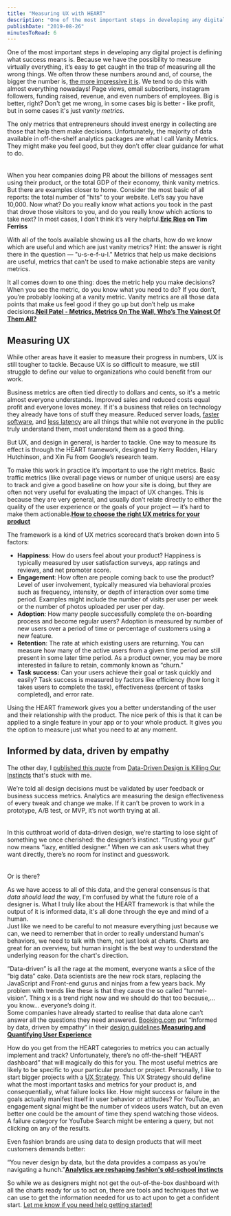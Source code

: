 ```yaml
---
title: "Measuring UX with HEART"
description: "One of the most important steps in developing any digital project is defining what success means is. Because we have the possibility to measure virtually everything, it’s easy to get caught in the trap of measuring all the wrong things. We often throw these numbers around and, of course, the bigger the number is, the more impressive it is. We tend to do this with almost everything nowadays! Page views, email subscribers, instagram followers, funding raised, revenue, and even numbers of employees"
publishDate: "2019-08-26"
minutesToRead: 6
---
```


<p>One of the most important steps in developing any digital project is defining what success means is. Because we have the possibility to measure virtually everything, it’s easy to get caught in the trap of measuring all the wrong things. We often throw these numbers around and, of course, the bigger the number is, <a href="https://www.antonsten.com/chasinggrowth/">the more impressive it is</a>. We tend to do this with almost everything nowadays! Page views, email subscribers, instagram followers, funding raised, revenue, and even numbers of employees. Big is better, right? Don't get me wrong, in some cases big is better - like profit, but in some cases it's just <em>vanity metrics.</em></p>

<div class="blockquote">
<div><p>The only metrics that entrepreneurs should invest energy in collecting are those that help them make decisions. Unfortunately, the majority of data available in off-the-shelf analytics packages are what I call Vanity Metrics. They might make you feel good, but they don’t offer clear guidance for what to do.<br /><br /><br />
When you hear companies doing PR about the billions of messages sent using their product, or the total GDP of their economy, think vanity metrics. But there are examples closer to home. Consider the most basic of all reports: the total number of “hits” to your website. Let’s say you have 10,000. Now what? Do you really know what actions you took in the past that drove those visitors to you, and do you really know which actions to take next? In most cases, I don’t think it’s very helpful.<strong><a href="https://tim.blog/2009/05/19/vanity-metrics-vs-actionable-metrics/?ref=antonsten.com">Eric Ries</a> on Tim Ferriss</strong></p></div>
</div>

<p>With all of the tools available showing us all the charts, how do we know which are useful and which are just vanity metrics? Hint: the answer is right there in the question — "u-s-e-f-u-l." Metrics that help us make decisions are useful, metrics that can't be used to make actionable steps are vanity metrics.</p>

<div class="blockquote">
<div><p>It all comes down to one thing: does the metric help you make decisions? When you see the metric, do you know what you need to do? If you don’t, you’re probably looking at a vanity metric. Vanity metrics are all those data points that make us feel good if they go up but don’t help us make decisions.<strong><a href="https://neilpatel.com/blog/vainest-metrics/?ref=antonsten.com">Neil Patel - Metrics, Metrics On The Wall, Who’s The Vainest Of Them All?</a></strong></p></div>
</div>

<h2 id="measuring-ux">Measuring UX</h2>
<p>While other areas have it easier to measure their progress in numbers, UX is still tougher to tackle. Because UX is so difficult to measure, we still struggle to define our value to organizations who could benefit from our work.</p>
<p>Business metrics are often tied directly to dollars and cents, so it's a metric almost everyone understands. Improved sales and reduced costs equal profit and everyone loves money. If it's a business that relies on technology they already have tons of stuff they measure. Reduced server loads, <a href="https://www.antonsten.com/fast-software/">faster software</a>, and <a href="https://www.antonsten.com/waiting/">less latency</a> are all things that while not everyone in the public truly understand them, most understand them as a good thing.</p>
<p>But UX, and design in general, is harder to tackle. One way to measure its effect is through the HEART framework, designed by Kerry Rodden, Hilary Hutchinson, and Xin Fu from Google’s research team.</p>

<div class="blockquote">
<div><p>To make this work in practice it’s important to use the right metrics. Basic traffic metrics (like overall page views or number of unique users) are easy to track and give a good baseline on how your site is doing, but they are often not very useful for evaluating the impact of UX changes. This is because they are very general, and usually don’t relate directly to either the quality of the user experience or the goals of your project — it’s hard to make them actionable.<strong><a href="https://library.gv.com/how-to-choose-the-right-ux-metrics-for-your-product-5f46359ab5be?ref=antonsten.com">How to choose the right UX metrics for your product</a></strong></p></div>
</div>

<p>The framework is a kind of&nbsp;UX metrics scorecard&nbsp;that’s broken down into 5 factors:</p>
<ul>
<li><strong>Happiness</strong>: How do users feel about your product? Happiness is typically measured by user satisfaction surveys, app ratings and reviews, and net promoter score.</li>
<li><strong>Engagement</strong>: How often are people coming back to use the product? Level of user involvement, typically measured via behavioral proxies such as frequency, intensity, or depth of interaction over some time period. Examples might include the number of visits per user per week or the number of photos uploaded per user per day.</li>
<li><strong>Adoption</strong>: How many people successfully complete the&nbsp;on-boarding process&nbsp;and become regular users? Adoption is measured by number of new users over a period of time or percentage of customers using a new feature.</li>
<li><strong>Retention</strong>: The rate at which existing users are returning. You can measure how many of the active users from a given time period are still present in some later time period. As a product owner, you may be more interested in failure to retain, commonly known as “churn.”</li>
<li><strong>Task success:</strong>&nbsp;Can your users achieve their goal or task quickly and easily? Task success is measured by factors like efficiency (how long it takes users to complete the task), effectiveness (percent of tasks completed), and error rate.</li>
</ul>
<p>Using the HEART framework gives you a better understanding of the user and their relationship with the product. The nice perk of this is that it can be applied to a single feature in your app or to your whole product. It gives you the option to measure just what you need to at any moment.</p>
<h2 id="informed-by-data-driven-by-empathy">Informed by data, driven by empathy</h2>
<p>The other day, I <a href="https://www.antonsten.com/data-driven-design/">published this quote</a> from <a href="https://modus.medium.com/data-driven-design-is-killing-our-instincts-d448d141653d?ref=antonsten.com">Data-Driven Design is Killing Our Instincts</a> that's stuck with me.</p>

<div class="blockquote">
<div><p>We’re told all design decisions must be validated by user feedback or business success metrics. Analytics are measuring the design effectiveness of every tweak and change we make. If it can’t be proven to work in a prototype, A/B test, or MVP, it’s not worth trying at all.&nbsp;<br />
<br /><br />In this cutthroat world of data-driven design, we’re starting to lose sight of something we once cherished: the designer’s instinct. “Trusting your gut” now means “lazy, entitled designer.” When we can ask users what they want directly, there’s no room for instinct and guesswork.&nbsp;<br />
<br /><br />Or is there?</p></div>
</div>

<p>As we have access to all of this data, and the general consensus is that <em>data should lead the way</em>, I'm confused by what the future role of a designer is. What I truly like about the HEART framework is that while the output of it is informed data, it's all done through the eye and mind of a human.<br />
Just like we need to be careful to not measure everything just because we can, we need to remember that in order to really understand human's behaviors, we need to talk with them, not just look at charts. Charts are great for an overview, but human insight is the best way to understand the underlying reason for the chart's direction.</p>

<div class="blockquote">
<div><p>“Data-driven” is all the rage at the moment, everyone wants a slice of the “big data” cake. Data scientists are the new rock stars, replacing the JavaScript and Front-end gurus and ninjas from a few years back. My problem with trends like these is that they cause the so called “tunnel-vision”. Thing x is a trend right now and we should do that too because,… you know… everyone’s doing it.<br />
Some companies have already started to realise that data alone can’t answer all the questions they need answered. <a href="http://booking.com/?ref=antonsten.com">Booking.com</a> put “Informed by data, driven by empathy” in their <a href="https://booking.design/maja-and-kits-winter-adventures-943ddca06bcf?ref=antonsten.com">design guidelines</a>.<strong><a href="https://uxdesign.cc/measuring-and-quantifying-user-experience-8f555f07363d?ref=antonsten.com">Measuring and Quantifying User Experience</a></strong></p></div>
</div>

<p>How do you get from the HEART categories to metrics you can actually implement and track? Unfortunately, there’s no off-the-shelf “HEART dashboard” that will magically do this for you. The most useful metrics are likely to be specific to your particular product or project. Personally, I like to start bigger projects with a <a href="https://www.antonsten.com/uxstrategy/">UX Strategy</a>. This UX Strategy should define what the most important tasks and metrics for your product is, and consequentially, what failure looks like. How might success or failure in the goals actually manifest itself in user behavior or attitudes? For YouTube, an engagement signal might be the number of videos users watch, but an even better one could be the amount of time they spend watching those videos. A failure category for YouTube Search might be entering a query, but not clicking on any of the results.</p>
<p>Even fashion brands are using data to design products that will meet customers demands better:</p>

<div class="blockquote">
<div><p>“You never design by data, but the data provides a compass as you’re navigating a hunch.”<strong><a href="https://www.voguebusiness.com/technology/data-trend-forecasting-google-tracking-tools?utm_source=GoSquared+Resources&utm_campaign=eb8836d887-GoSquared_Weekly_197&utm_medium=email&utm_term=0_6c6d54cfe6-eb8836d887-307670933">Analytics are reshaping fashion's old-school instincts</a></strong></p></div>
</div>

<p>So while we as designers might not get the out-of-the-box dashboard with all the charts ready for us to act on, there are tools and techniques that we can use to get the information needed for us to act upon to get a confident start. <a href="https://www.antonsten.com/contact">Let me know if you need help getting started!</a></p>